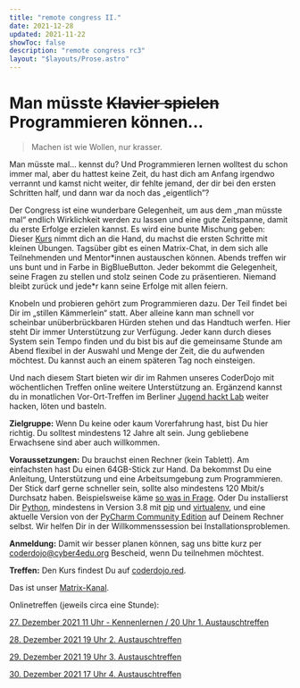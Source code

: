 ```yaml
---
title: "remote congress II."
date: 2021-12-28
updated: 2021-11-22
showToc: false
description: "remote congress rc3"
layout: "$layouts/Prose.astro"
---
```



# Man müsste ~~Klavier spielen~~ Programmieren können...

> Machen ist wie Wollen, nur krasser.

Man müsste mal... kennst du? Und Programmieren lernen wolltest du schon immer mal, aber du hattest keine Zeit, du hast
dich am Anfang irgendwo verrannt und kamst nicht weiter, dir fehlte jemand, der dir bei den ersten Schritten half, und
dann war da noch das „eigentlich”?

Der Congress ist eine wunderbare Gelegenheit, um aus dem „man müsste mal“ endlich Wirklichkeit werden zu lassen und eine
gute Zeitspanne, damit du erste Erfolge erzielen kannst. Es wird eine bunte Mischung geben: Dieser
[Kurs](https://coderdojo.red) nimmt dich an die Hand, du machst die ersten Schritte mit kleinen Übungen. Tagsüber gibt
es einen Matrix-Chat, in dem sich alle Teilnehmenden und Mentor\*innen austauschen können. Abends treffen wir uns bunt
und in Farbe in BigBlueButton. Jeder bekommt die Gelegenheit, seine Fragen zu stellen und stolz seinen Code zu
präsentieren. Niemand bleibt zurück und jede\*r kann seine Erfolge mit allen feiern.

Knobeln und probieren gehört zum Programmieren dazu. Der Teil findet bei Dir im „stillen Kämmerlein“ statt. Aber alleine
kann man schnell vor scheinbar unüberbrückbaren Hürden stehen und das Handtuch werfen. Hier steht Dir immer
Unterstützung zur Verfügung. Jeder kann durch dieses System sein Tempo finden und du bist bis auf die gemeinsame Stunde
am Abend flexibel in der Auswahl und Menge der Zeit, die du aufwenden möchtest. Du kannst auch an einem späteren Tag
noch einsteigen.

Und nach diesem Start bieten wir dir im Rahmen unseres CoderDojo mit wöchentlichen Treffen online weitere Unterstützung
an. Ergänzend kannst du in monatlichen Vor-Ort-Treffen im Berliner
[Jugend hackt Lab](https://jugendhackt.org/lab/berlin/) weiter hacken, löten und basteln.

**Zielgruppe:** Wenn Du keine oder kaum Vorerfahrung hast, bist Du hier richtig. Du solltest mindestens 12 Jahre alt
sein. Jung gebliebene Erwachsene sind aber auch willkommen.

**Voraussetzungen:** Du brauchst einen Rechner (kein Tablett). Am einfachsten hast Du einen 64GB-Stick zur Hand. Da
bekommst Du eine Anleitung, Unterstützung und eine Arbeitsumgebung zum Programmieren. Der Stick darf gerne schneller
sein, sollte also mindestens 120 Mbit/s Durchsatz haben. Beispielsweise käme
[so was in Frage](https://www.reichelt.de/de/de/usb-stick-usb-3-2-gen1-64gb-cruzer-extreme-go-sdcz810-064g-g46-p298210.html?utm_source=Preisvergleich_&utm_medium=CPC&utm_campaign=Preisvergleich_&utm_source=psuma&utm_medium=Schottenland.de&PROVID=16&&r=1).
Oder Du installierst Dir [Python](https://www.python.org/downloads/), mindestens in Version 3.8 mit
[pip](https://geekflare.com/de/python-pip-installation/) und
[virtualenv](https://virtualenv.pypa.io/en/latest/installation.html), und eine aktuelle Version von der
[PyCharm Community Edition](https://www.jetbrains.com/de-de/pycharm/download) auf Deinem Rechner selbst. Wir helfen Dir
in der Willkommenssession bei Installationsproblemen.

**Anmeldung:** Damit wir besser planen können, sag uns bitte kurz per coderdojo@cyber4edu.org Bescheid, wenn Du
teilnehmen möchtest.

**Treffen:** Den Kurs findest Du auf [coderdojo.red](https://coderdojo.red).

Das ist unser [Matrix-Kanal](https://matrix.to/#/#coderdojo:matrix.cyber4edu.org).

Onlinetreffen (jeweils circa eine Stunde):

[27. Dezember 2021 11 Uhr - Kennenlernen / 20 Uhr 1. Austauschtreffen](https://bbb.cyber4edu.org/b/der-0rc-8x7-4re)

[28. Dezember 2021 19 Uhr 2. Austauschtreffen](https://bbb.cyber4edu.org/b/der-0rc-8x7-4re)

[29. Dezember 2021 19 Uhr 3. Austauschtreffen](https://bbb.cyber4edu.org/b/der-0rc-8x7-4re)

[30. Dezember 2021 17 Uhr 4. Austauschtreffen](https://bbb.cyber4edu.org/b/der-0rc-8x7-4re)

<Figure src="/images/man_muesste.jpg" alt="Man müsste …" />

